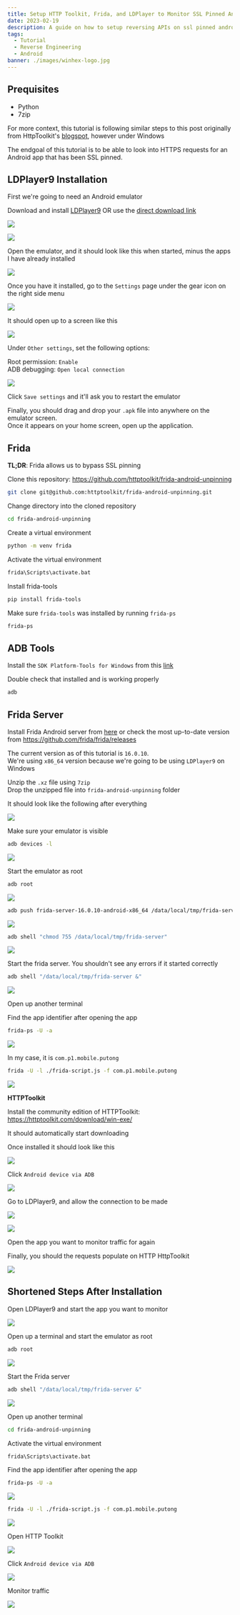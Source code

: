 ```yaml
---
title: Setup HTTP Toolkit, Frida, and LDPlayer to Monitor SSL Pinned Android Apps
date: 2023-02-19
description: A guide on how to setup reversing APIs on ssl pinned android apps
tags:
  - Tutorial
  - Reverse Engineering
  - Android
banner: ./images/winhex-logo.jpg
---
```


## **Prequisites**

* Python
* 7zip

For more context, this tutorial is following similar steps to this post originally from HttpToolkit's [blogspot](https://httptoolkit.com/blog/frida-certificate-pinning/), however under Windows

The endgoal of this tutorial is to be able to look into HTTPS requests for an Android app that has been SSL pinned.

## **LDPlayer9 Installation**

First we're going to need an Android emulator

Download and install [LDPlayer9](https://www.ldplayer.net/) OR use the [direct download link](https://ldcdn.ldmnq.com/download/ldad/LDPlayer9.exe?n=LDPlayer9_ens_1001_ld.exe)

![](./images/1.jpg)

![](./images/2.png)

Open the emulator, and it should look like this when started, minus the apps I have already installed 

![](./images/3.png)

Once you have it installed, go to the `Settings` page under the gear icon on the right side menu

![](./images/4.png)

It should open up to a screen like this

![](./images/5.png)

Under `Other settings`, set the following options:

Root permission: `Enable`  
ADB debugging: `Open local connection`

![](./images/6.png)

Click `Save settings` and it'll ask you to restart the emulator

Finally, you should drag and drop your `.apk` file into anywhere on the emulator screen.  
Once it appears on your home screen, open up the application.

## **Frida** 

**TL;DR**: Frida allows us to bypass SSL pinning

Clone this repository: https://github.com/httptoolkit/frida-android-unpinning

```bash
git clone git@github.com:httptoolkit/frida-android-unpinning.git
```

Change directory into the cloned repository

```bash
cd frida-android-unpinning
```

Create a virtual environment

```bash
python -m venv frida
```

Activate the virtual environment

```bash
frida\Scripts\activate.bat
```

Install frida-tools

```bash
pip install frida-tools
```

Make sure `frida-tools` was installed by running `frida-ps`

```bash
frida-ps
```

## ADB Tools

Install the `SDK Platform-Tools for Windows` from this [link](https://developer.android.com/studio/releases/platform-tools#downloads)

Double check that installed and is working properly

```bash
adb
```

## Frida Server

Install Frida Android server from [here](https://github.com/frida/frida/releases/download/16.0.10/frida-server-16.0.10-android-x86_64.xz) or check the most up-to-date version from https://github.com/frida/frida/releases

The current version as of this tutorial is `16.0.10`.  
We're using `x86_64` version because we're going to be using `LDPlayer9` on Windows  


Unzip the `.xz` file using `7zip`  
Drop the unzipped file into `frida-android-unpinning` folder  

It should look like the following after everything

![](./images/7.png)

Make sure your emulator is visible 

```bash
adb devices -l
```

![](./images/8.png)

Start the emulator as root
```bash
adb root
```

![](./images/9.png)

```bash
adb push frida-server-16.0.10-android-x86_64 /data/local/tmp/frida-server
```

![](./images/10.png)


```bash
adb shell "chmod 755 /data/local/tmp/frida-server"
```

![](./images/11.png)


Start the frida server. You shouldn't see any errors if it started correctly

```bash
adb shell "/data/local/tmp/frida-server &"
```

![](./images/12.png)

Open up another terminal

Find the app identifier after opening the app
```bash
frida-ps -U -a
```

![](./images/13.png)

In my case, it is `com.p1.mobile.putong`

```bash
frida -U -l ./frida-script.js -f com.p1.mobile.putong
```

![](./images/14.png)

**HTTPToolkit**

Install the community edition of HTTPToolkit: https://httptoolkit.com/download/win-exe/

It should automatically start downloading

Once installed it should look like this

![](./images/15.png)

Click `Android device via ADB`

![](./images/16.png)

Go to LDPlayer9, and allow the connection to be made

![](./images/17.png)

![](./images/18.png)

Open the app you want to monitor traffic for again

Finally, you should the requests populate on HTTP HttpToolkit

![](./images/19.png)

## Shortened Steps After Installation

Open LDPlayer9 and start the app you want to monitor

![](./images/20.png)

Open up a terminal and start the emulator as root
```bash
adb root
```

![](./images/9.png)

Start the Frida server

```bash
adb shell "/data/local/tmp/frida-server &"
```

![](./images/12.png)

Open up another terminal

```bash
cd frida-android-unpinning
```

Activate the virtual environment

```bash
frida\Scripts\activate.bat
```

Find the app identifier after opening the app
```bash
frida-ps -U -a
```

![](./images/13.png)

```bash
frida -U -l ./frida-script.js -f com.p1.mobile.putong
```

![](./images/14.png)

Open HTTP Toolkit

![](./images/15.png)

Click `Android device via ADB`

![](./images/16.png)

Monitor traffic

![](./images/19.png)



